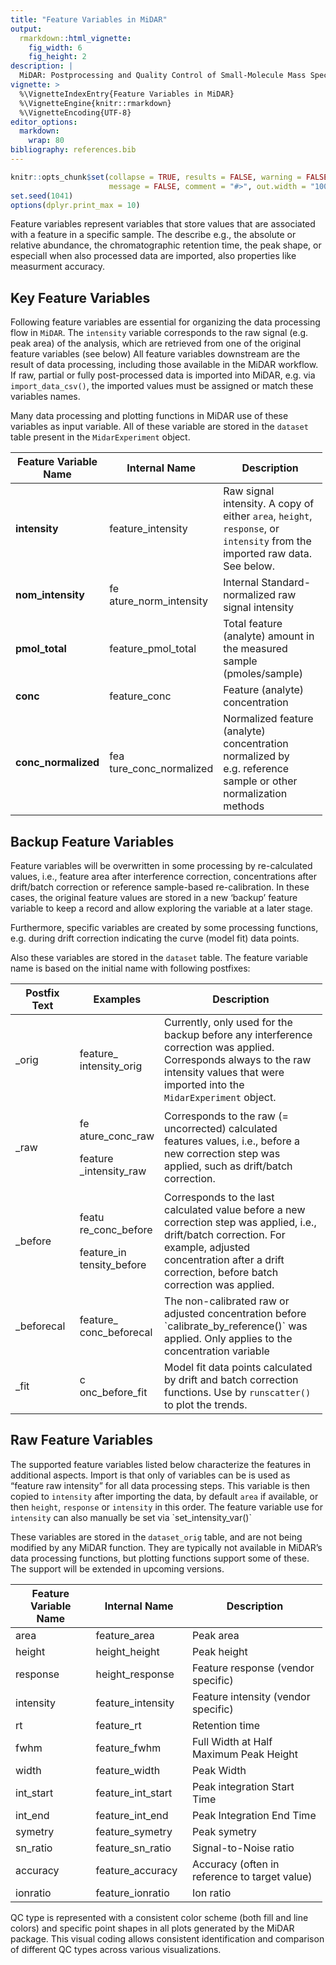 ```yaml
---
title: "Feature Variables in MiDAR"
output: 
  rmarkdown::html_vignette:
    fig_width: 6
    fig_height: 2
description: |
  MiDAR: Postprocessing and Quality Control of Small-Molecule Mass Spectrometry Data 
vignette: >
  %\VignetteIndexEntry{Feature Variables in MiDAR}
  %\VignetteEngine{knitr::rmarkdown}
  %\VignetteEncoding{UTF-8}
editor_options: 
  markdown: 
    wrap: 80
bibliography: references.bib
---
```


```r
knitr::opts_chunk$set(collapse = TRUE, results = FALSE, warning = FALSE,
                      message = FALSE, comment = "#>", out.width = "100%")
set.seed(1041)
options(dplyr.print_max = 10)
```

Feature variables represent variables that store values that are associated with
a feature in a specific sample. The describe e.g., the absolute or relative
abundance, the chromatographic retention time, the peak shape, or especiall when
also processed data are imported, also properties like measurment accuracy.

## Key Feature Variables

Following feature variables are essential for organizing the data processing
flow in `MiDAR`. The `intensity` variable corresponds to the raw signal (e.g.
peak area) of the analysis, which are retrieved from one of the original feature
variables (see below) All feature variables downstream are the result of data
processing, including those available in the MiDAR workflow. If raw, partial or
fully post-processed data is imported into MiDAR, e.g. via `import_data_csv()`,
the imported values must be assigned or match these variables names.

Many data processing and plotting functions in MiDAR use of these variables as
input variable. All of these variable are stored in the `dataset` table present
in the `MidarExperiment` object.

+-------------------+----------------------+---------------------------------+
| Feature Variable  | Internal Name        | Description                     |
| Name              |                      |                                 |
+===================+======================+=================================+
| **intensity**     | feature_intensity    | Raw signal intensity. A copy of |
|                   |                      | either `area`, `height`,        |
|                   |                      | `response`, or `intensity` from |
|                   |                      | the imported raw data. See      |
|                   |                      | below.                          |
+-------------------+----------------------+---------------------------------+
| **nom_intensity** | fe                   | Internal Standard-normalized    |
|                   | ature_norm_intensity | raw signal intensity            |
+-------------------+----------------------+---------------------------------+
| **pmol_total**    | feature_pmol_total   | Total feature (analyte) amount  |
|                   |                      | in the measured sample          |
|                   |                      | (pmoles/sample)                 |
+-------------------+----------------------+---------------------------------+
| **conc**          | feature_conc         | Feature (analyte) concentration |
+-------------------+----------------------+---------------------------------+
| **                | fea                  | Normalized feature (analyte)    |
| conc_normalized** | ture_conc_normalized | concentration normalized by     |
|                   |                      | e.g. reference sample or other  |
|                   |                      | normalization methods           |
+-------------------+----------------------+---------------------------------+

## Backup Feature Variables

Feature variables will be overwritten in some processing by re-calculated
values, i.e., feature area after interference correction, concentrations after
drift/batch correction or reference sample-based re-calibration. In these cases,
the original feature values are stored in a new 'backup' feature variable to
keep a record and allow exploring the variable at a later stage.

Furthermore, specific variables are created by some processing functions, e.g.
during drift correction indicating the curve (model fit) data points.

Also these variables are stored in the `dataset` table. The feature variable
name is based on the initial name with following postfixes:

+----------------+----------------+------------------------------------------+
| Postfix Text   | Examples       | Description                              |
+================+================+==========================================+
| \_orig         | feature_       | Currently, only used for the backup      |
|                | intensity_orig | before any interference correction was   |
|                |                | applied. Corresponds always to the raw   |
|                |                | intensity values that were imported into |
|                |                | the `MidarExperiment` object.            |
+----------------+----------------+------------------------------------------+
| \_raw          | fe             | Corresponds to the raw (= uncorrected)   |
|                | ature_conc_raw | calculated features values, i.e., before |
|                |                | a new correction step was applied, such  |
|                | feature        | as drift/batch correction.               |
|                | _intensity_raw |                                          |
+----------------+----------------+------------------------------------------+
| \_before       | featu          | Corresponds to the last calculated value |
|                | re_conc_before | before a new correction step was         |
|                |                | applied, i.e., drift/batch correction.   |
|                | feature_in     | For example, adjusted concentration      |
|                | tensity_before | after a drift correction, before batch   |
|                |                | correction was applied.                  |
+----------------+----------------+------------------------------------------+
| \_beforecal    | feature_       | The non-calibrated raw or adjusted       |
|                | conc_beforecal | concentration before                     |
|                |                | \`calibrate_by_reference()\` was         |
|                |                | applied. Only applies to the             |
|                |                | concentration variable                   |
+----------------+----------------+------------------------------------------+
| \_fit          | c              | Model fit data points calculated by      |
|                | onc_before_fit | drift and batch correction functions.    |
|                |                | Use by `runscatter()` to plot the        |
|                |                | trends.                                  |
+----------------+----------------+------------------------------------------+

## Raw Feature Variables

The supported feature variables listed below characterize the features in
additional aspects. Import is that only of variables can be is used as "feature
raw intensity" for all data processing steps. This variable is then copied to
`intensity` after importing the data, by default `area` if available, or then
`height`, `response` or `intensity` in this order. The feature variable use for
`intensity` can also manually be set via \`set_intensity_var()\`

These variables are stored in the `dataset_orig` table, and are not being
modified by any MiDAR function. They are typically not available in MiDAR's data
processing functions, but plotting functions support some of these. The support
will be extended in upcoming versions.

+-------------------+-----------------------+--------------------------------+
| Feature Variable  | Internal Name         | Description                    |
| Name              |                       |                                |
+===================+=======================+================================+
| area              | feature_area          | Peak area                      |
+-------------------+-----------------------+--------------------------------+
| height            | height_height         | Peak height                    |
+-------------------+-----------------------+--------------------------------+
| response          | height_response       | Feature response (vendor       |
|                   |                       | specific)                      |
+-------------------+-----------------------+--------------------------------+
| intensity         | feature_intensity     | Feature intensity (vendor      |
|                   |                       | specific)                      |
+-------------------+-----------------------+--------------------------------+
| rt                | feature_rt            | Retention time                 |
+-------------------+-----------------------+--------------------------------+
| fwhm              | feature_fwhm          | Full Width at Half Maximum     |
|                   |                       | Peak Height                    |
+-------------------+-----------------------+--------------------------------+
| width             | feature_width         | Peak Width                     |
+-------------------+-----------------------+--------------------------------+
| int_start         | feature_int_start     | Peak integration Start Time    |
+-------------------+-----------------------+--------------------------------+
| int_end           | feature_int_end       | Peak Integration End Time      |
+-------------------+-----------------------+--------------------------------+
| symetry           | feature_symetry       | Peak symetry                   |
+-------------------+-----------------------+--------------------------------+
| sn_ratio          | feature_sn_ratio      | Signal-to-Noise ratio          |
+-------------------+-----------------------+--------------------------------+
| accuracy          | feature_accuracy      | Accuracy (often in reference   |
|                   |                       | to target value)               |
+-------------------+-----------------------+--------------------------------+
| ionratio          | feature_ionratio      | Ion ratio                      |
+-------------------+-----------------------+--------------------------------+

QC type is represented with a consistent color scheme (both fill and line
colors) and specific point shapes in all plots generated by the MiDAR package.
This visual coding allows consistent identification and comparison of different
QC types across various visualizations.

